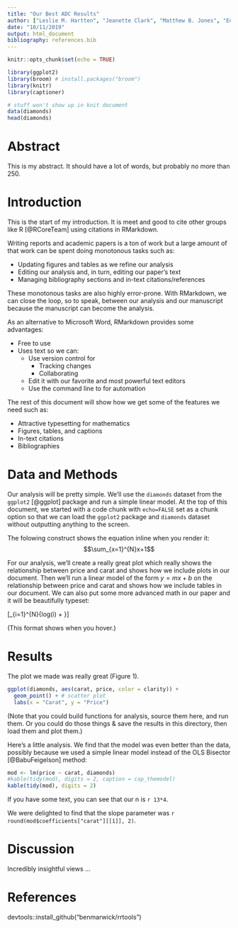 ```yaml
---
title: "Our Best ADC Results"
author: ["Leslie M. Hartten", "Jeanette Clark", "Matthew B. Jones", "Edward Correlation"]
date: "10/11/2019"
output: html_document
bibliography: references.bib
---
```


```r
knitr::opts_chunk$set(echo = TRUE)
```

```r
library(ggplot2)
library(broom) # install.packages("broom")
library(knitr)
library(captioner)
```

```r
# stuff won't show up in knit document
data(diamonds)
head(diamonds)
```

# Abstract

This is my abstract.  It should have a lot of words, but probably no more than 250.

# Introduction

This is the start of my introduction.  It is meet and good to cite other groups like R [@RCoreTeam] using citations in RMarkdown.

Writing reports and academic papers is a ton of work but a large amount of that work can be spent doing monotonous tasks such as:

- Updating figures and tables as we refine our analysis
- Editing our analysis and, in turn, editing our paper's text
- Managing bibliography sections and in-text citations/references

These monotonous tasks are also highly error-prone.
With RMarkdown, we can close the loop, so to speak, between our analysis and our manuscript because the manuscript can become the analysis.

As an alternative to Microsoft Word, RMarkdown provides some advantages:

- Free to use
- Uses text so we can:
  - Use version control for
    - Tracking changes
    - Collaborating
  - Edit it with our favorite and most powerful text editors
  - Use the command line to for automation

The rest of this document will show how we get some of the features we need such as:

- Attractive typesetting for mathematics
- Figures, tables, and captions
- In-text citations
- Bibliographies

# Data and Methods

Our analysis will be pretty simple.
We'll use the `diamonds` dataset from the `ggplot2` [@ggplot] package and run a simple linear model.
At the top of this document, we started with a code chunk with `echo=FALSE` set as a chunk option so that we can load the `ggplot2` package and `diamonds` dataset without outputting anything to the screen.

The folowing construct shows the equation inline when you render it:
$$\sum_{x=1}^{N}x+1$$

For our analysis, we'll create a really great plot which really shows the relationship between price and carat and shows how we include plots in our document.
Then we'll run a linear model of the form $y = mx + b$ on the relationship between price and carat and shows how we include tables in our document.
We can also put some more advanced math in our paper and it will be beautifully typeset:

\[\sum_{i=1}^{N}{log(i) + \frac{\omega}{x}}\]

(This format shows when you hover.)

# Results

The plot we made was really great (Figure 1).

```r
ggplot(diamonds, aes(carat, price, color = clarity)) + 
  geom_point() + # scatter plot
  labs(x = "Carat", y = "Price")
```

(Note that you could build functions for analysis, source them here, and run them.  Or you could do those things & save the results in this directory, then load them and plot them.)

Here's a little analysis.  We find that the model was even better than the data, possibly because we used a simple linear model instead of the OLS Bisector [@BabuFeigelson] method:

```r
mod <- lm(price ~ carat, diamonds)
#kable(tidy(mod), digits = 2, caption = cap_themodel)
kable(tidy(mod), digits = 2)
```

If you have some text, you can see that our n is `r 13*4`.

We were delighted to find that the slope parameter was `r round(mod$coefficients["carat"][[1]], 2)`.


# Discussion

Incredibly insightful views ...

# References

devtools::install_github("benmarwick/rrtools")


